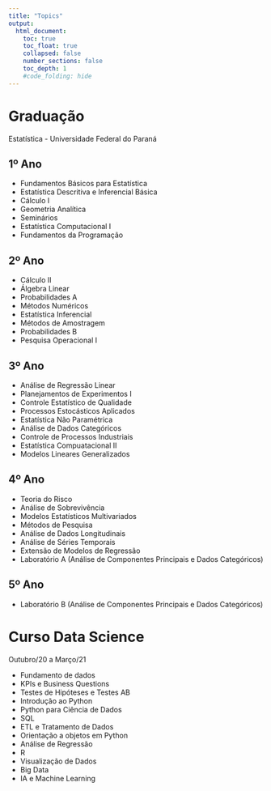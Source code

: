 ```yaml
---
title: "Topics"
output:
  html_document:
    toc: true
    toc_float: true
    collapsed: false
    number_sections: false
    toc_depth: 1
    #code_folding: hide
---
```



# Graduação 

Estatística - Universidade Federal do Paraná

## 1º Ano

- Fundamentos Básicos para Estatística
- Estatística Descritiva e Inferencial Básica
- Cálculo I
- Geometria Analítica
- Seminários
- Estatística Computacional I
- Fundamentos da Programação



## 2º Ano

- Cálculo II
- Álgebra Linear
- Probabilidades A
- Métodos Numéricos
- Estatística Inferencial
- Métodos de Amostragem
- Probabilidades B
- Pesquisa Operacional I

## 3º Ano

- Análise de Regressão Linear
- Planejamentos de Experimentos I
- Controle Estatístico de Qualidade
- Processos Estocásticos Aplicados
- Estatística Não Paramétrica 
- Análise de Dados Categóricos 
- Controle de Processos Industriais 
- Estatística Compuatacional II
- Modelos Lineares Generalizados 


## 4º Ano

- Teoria do Risco
- Análise de Sobrevivência 
- Modelos Estatísticos Multivariados 
- Métodos de Pesquisa
- Análise de Dados Longitudinais 
- Análise de Séries Temporais
- Extensão de Modelos de Regressão
- Laboratório A (Análise de Componentes Principais e Dados Categóricos)

## 5º Ano

- Laboratório B (Análise de Componentes Principais e Dados Categóricos)

# Curso Data Science 

Outubro/20 a Março/21

- Fundamento de dados
- KPIs e Business Questions
- Testes de Hipóteses e Testes AB
- Introdução ao Python
- Python para Ciência de Dados
- SQL
- ETL e Tratamento de Dados
- Orientação a objetos em Python
- Análise de Regressão
- R
- Visualização de Dados 
- Big Data
- IA e Machine Learning

